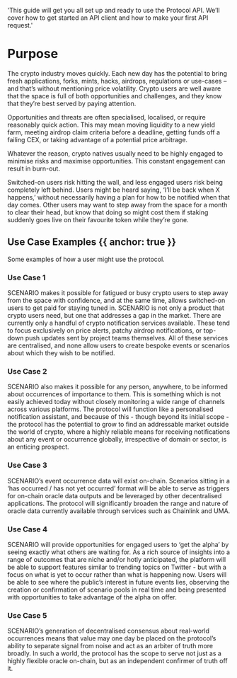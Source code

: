   'This guide will get you all set up and ready to use the Protocol API. We’ll cover how to get started an API client and how to make your first API request.'

# Purpose

The crypto industry moves quickly. Each new day has the potential to bring fresh applications, forks, mints, hacks, airdrops, regulations or use-cases – and that’s without mentioning price volatility. Crypto users are well aware that the space is full of both opportunities and challenges, and they know that they’re best served by paying attention. 

Opportunities and threats are often specialised, localised, or require reasonably quick action. This may mean moving liquidity to a new yield farm, meeting airdrop claim criteria before a deadline, getting funds off a failing CEX, or taking advantage of a potential price arbitrage. 

Whatever the reason, crypto natives usually need to be highly engaged to minimise risks and maximise opportunities. This constant engagement can result in burn-out.

Switched-on users risk hitting the wall, and less engaged users risk being completely left behind. Users might be heard saying, ‘I’ll be back when X happens,’ without necessarily having a plan for how to be notified when that day comes. Other users may want to step away from the space for a month to clear their head, but know that doing so might cost them if staking suddenly goes live on their favourite token while they’re gone.

## Use Case Examples {{ anchor: true }}

Some examples of how a user might use the protocol.

### Use Case 1

SCENARIO makes it possible for fatigued or busy crypto users to step away from the space with confidence, and at the same time, allows switched-on users to get paid for staying tuned in. SCENARIO is not only a product that crypto users need, but one that addresses a gap in the market. There are currently only a handful of crypto notification services available. These tend to focus exclusively on price alerts, patchy airdrop notifications, or top-down push updates sent by project teams themselves. All of these services are centralised, and none allow users to create bespoke events or scenarios about which they wish to be notified.

### Use Case 2

SCENARIO also makes it possible for any person, anywhere, to be informed about occurrences of importance to them. This is something which is not easily achieved today without closely monitoring a wide range of channels across various platforms. The protocol will function like a personalised notification assistant, and because of this - though beyond its initial scope - the protocol has the potential to grow to find an addressable market outside the world of crypto, where a highly reliable means for receiving notifications about any event or occurrence globally, irrespective of domain or sector, is an enticing prospect. 

### Use Case 3

SCENARIO’s event occurrence data will exist on-chain. Scenarios sitting in a ‘has occurred / has not yet occurred’ format will be able to serve as triggers for on-chain oracle data outputs and be leveraged by other decentralised applications. The protocol will significantly broaden the range and nature of oracle data currently available through services such as Chainlink and UMA.

### Use Case 4

SCENARIO will provide opportunities for engaged users to ‘get the alpha’ by seeing exactly what others are waiting for. As a rich source of insights into a range of outcomes that are niche and/or hotly anticipated, the platform will be able to support features similar to trending topics on Twitter - but with a focus on what is yet to occur rather than what is happening now. Users will be able to see where the public’s interest in future events lies, observing the creation or confirmation of scenario pools in real time and being presented with opportunities to take advantage of the alpha on offer.

### Use Case 5

SCENARIO’s generation of decentralised consensus about real-world occurrences means that value may one day be placed on the protocol’s ability to separate signal from noise and act as an arbiter of truth more broadly. In such a world, the protocol has the scope to serve not just as a highly flexible oracle on-chain, but as an independent confirmer of truth off it. 